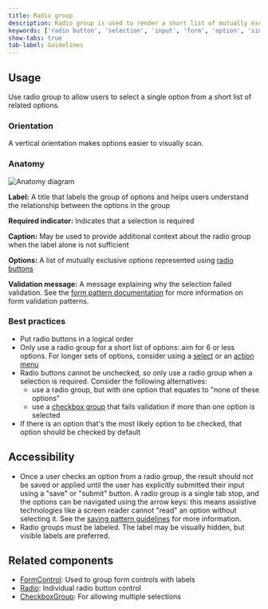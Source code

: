 ```yaml
---
title: Radio group
description: Radio group is used to render a short list of mutually exclusive options.
keywords: ['radio button', 'selection', 'input', 'form', 'option', 'single choice']
show-tabs: true
tab-label: Guidelines
---
```



## Usage

Use radio group to allow users to select a single option from a short list of related options.

### Orientation

A vertical orientation makes options easier to visually scan.

### Anatomy

<img src={anatomy.src} alt="Anatomy diagram" />

**Label:** A title that labels the group of options and helps users understand the relationship between the options in the group

**Required indicator:** Indicates that a selection is required

**Caption:** May be used to provide additional context about the radio group when the label alone is not sufficient

**Options:** A list of mutually exclusive options represented using [radio buttons](/components/Radio)

**Validation message:** A message explaining why the selection failed validation. See the [form pattern documentation](https://primer.style/ui-patterns/forms/overview#validation-message) for more information on form validation patterns.

### Best practices

- Put radio buttons in a logical order
- Only use a radio group for a short list of options: aim for 6 or less options. For longer sets of options, consider using a [select](/components/Select) or an [action menu](/components/ActionMenu)
- Radio buttons cannot be unchecked, so only use a radio group when a selection is required. Consider the following alternatives:
  - use a radio group, but with one option that equates to "none of these options"
  - use a [checkbox group](/components/CheckboxGroup) that fails validation if more than one option is selected
- If there is an option that's the most likely option to be checked, that option should be checked by default

## Accessibility

- Once a user checks an option from a radio group, the result should not be saved or applied until the user has explicitly submitted their input using a "save" or "submit" button. A radio group is a single tab stop, and the options can be navigated using the arrow keys: this means assistive technologies like a screen reader cannot "read" an option without selecting it. See the [saving pattern guidelines](https://primer.style/ui-patterns/saving) for more information.
- Radio groups must be labeled. The label may be visually hidden, but visible labels are preferred.

## Related components

- [FormControl](/components/FormControl): Used to group form controls with labels
- [Radio](/components/Radio): Individual radio button control
- [CheckboxGroup](/components/CheckboxGroup): For allowing multiple selections

